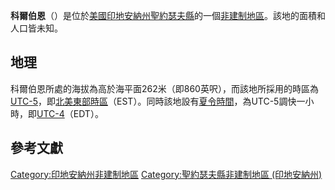 {{noteTA
|G1=USState
|G2=地名
|G3=Unit
}}
{{Infobox settlement
|official_name            = 科爾伯恩
|native_name = Colburn
|settlement_type          = [[非建制地區|非建制地區]]
|image_skyline            = 
|imagesize                = 
|pushpin_map              = USA Indiana
|pushpin_label            = 科爾伯恩
|pushpin_label_position   = top
|pushpin_map_caption      = 科爾伯恩在印地安納州的位置
|subdivision_type         = [[世界政區索引|國家]]
|subdivision_type1        = [[美国州份|州份]]
|subdivision_type2        = [[印地安納州行政区划|縣]]
|subdivision_name         = [[美国|美国]]
|subdivision_name1        = [[印地安納州|印地安納州]]
|subdivision_name2        = [[聖約瑟夫縣_(印地安納州)|聖約瑟夫縣]]
|elevation_ft             = 860
|elevation_m              = 262
|area_total_km2           = 
|area_total_sq_mi         = 
|area_land_km2            = 
|area_land_sq_mi          = 
|area_water_km2           = 
|area_water_sq_mi         = 
|population_as_of         = 2010
|population_footnotes     = 
|population_total         = 
|population_metro         = 
|population_density_km2   = auto
|population_density_sq_mi = auto
|timezone                 = [[北美东部时区|北美东部时区]]
|utc_offset               = -5
|coordinates              = {{coord|41|32|56|N|86|16|06|W|display=inline,title}}
| coor_pinpoint           = 
| coordinates_footnotes   = 
|timezone_DST             = EDT
|utc_offset_DST           = -4
|postal_code_type         = [[美國郵區編號|郵區編號]]
|postal_code              = 46536
|area_code                = {{link-en|电话区号574|Area code 574|574}}
|blank_name = [[地名信息系统|GNIS ID]]
|blank_info = 452571<ref name="GNIS">{{cite gnis|452571|Colburn}}</ref>
}}
'''科爾伯恩'''（{{lang-en|Colburn}}）是位於[[美國|美國]][[印地安納州|印地安納州]][[聖約瑟夫縣_(印地安納州)|聖約瑟夫縣]]的一個[[非建制地區|非建制地區]]。該地的面積和人口皆未知。

== 地理 ==
科爾伯恩所處的海拔為高於海平面262米（即860英呎），而該地所採用的時區為[[UTC-5|UTC-5]]，即[[北美東部時區|北美東部時區]]（EST）。同時該地設有[[夏令時間|夏令時間]]，為UTC-5調快一小時，即[[UTC-4|UTC-4]]（EDT）。

== 參考文獻 ==
{{reflist}}

{{聖約瑟夫縣 (印地安納州)}}

{{DEFAULTSORT:Colburn}}
[[Category:印地安納州非建制地區|Category:印地安納州非建制地區]]
[[Category:聖約瑟夫縣非建制地區_(印地安納州)|Category:聖約瑟夫縣非建制地區 (印地安納州)]]

{{Indiana-geo-stub}}

<nowiki></nowiki>